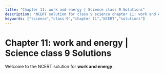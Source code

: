 ```yaml
---
title: "Chapter 11: work and energy | Science class 9 Solutions"
description: "NCERT solution for class 9 science chapter 11: work and energy."
keywords: ["science","class-9","chapter 11","NCERT","solutions"]
---
```


# Chapter 11: work and energy | Science class 9 Solutions

Welcome to the NCERT solution for **work and energy**.
